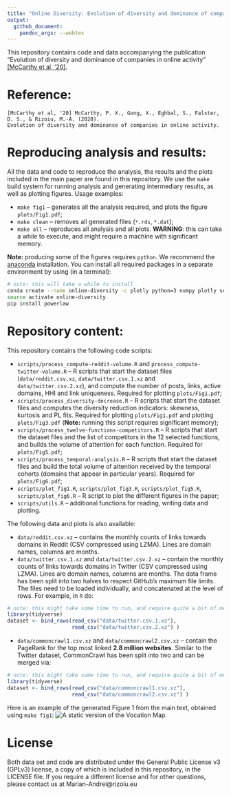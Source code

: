 ```yaml
---
title: "Online Diversity: Evolution of diversity and dominance of companies in online activity"
output: 
  github_document:
    pandoc_args: --webtex
---
```


This repository contains code and data accompanying the publication "Evolution of diversity and dominance of companies in online activity" [[McCarthy et al, '20]]().

Reference:
===
```
[McCarthy et al, '20] McCarthy, P. X., Gong, X., Eghbal, S., Falster, D. S., & Rizoiu, M.-A. (2020). 
Evolution of diversity and dominance of companies in online activity.
```

Reproducing analysis and results:
===
All the data and code to reproduce the analysis, the results and the plots included in the main paper are found in this repository.
We use the `make` build system for running analysis and generating intermediary results, as well as plotting figures.
Usage examples:

* `make fig1` -- generates all the analysis required, and plots the figure `plots/Fig1.pdf`;
* `make clean` -- removes all generated files (`*.rds`, `*.dat`);
* `make all` -- reproduces all analysis and all plots. **WARNING**: this can take a while to execute, and might require a machine with significant memory.

**Note:** producing some of the figures requires `python`. We recommend the [anaconda](https://anaconda.org/) installation. 
You can install all required packages in a separate environment by using (in a terminal):
```bash
# note: this will take a while to install
conda create --name online-diversity -c plotly python=3 numpy plotly seaborn matplotlib pandas notebook backports.lzma psutil requests plotly-orca
source activate online-diversity
pip install powerlaw
```

Repository content:
===

This repository contains the following code scripts:  

* `scripts/process_compute-reddit-volume.R` and `process_compute-twitter-volume.R` -- R scripts that start the dataset files (`data/reddit.csv.xz`, `data/twitter.csv.1.xz` and `data/twitter.csv.2.xz`), and compute the number of posts, links, active domains, HHI and link uniqueness. Required for plotting `plots/Fig1.pdf`;
* `scripts/process_diversity-decrease.R` -- R scripts that start the dataset files and computes the diversity reduction indicators: skewness, kurtosis and PL fits. Required for plotting `plots/Fig1.pdf` and plotting `plots/Fig3.pdf` (**Note:** running this script requires significant memory);
* `scripts/process_twelve-functions-competitors.R` -- R scripts that start the dataset files and the list of competitors in the 12 selected functions, and builds the volume of attention for each function. Required for `plots/Fig5.pdf`;
* `scripts/process_temporal-analysis.R` -- R scripts that start the dataset files and build the total volume of attention received by the temporal cohorts (domains that appear in particular years). Required for `plots/Fig6.pdf`;
* `scripts/plot_fig1.R`, `scripts/plot_fig3.R`, `scripts/plot_fig5.R`, `scripts/plot_fig6.R` -- R script to plot the different figures in the paper;
* `scripts/utils.R` -- additional functions for reading, writing data and plotting.

The following data and plots is also available:

* `data/reddit.csv.xz` -- contains the monthly counts of links towards domains in Reddit (CSV compressed using LZMA). Lines are domain names, columns are months.
* `data/twitter.csv.1.xz` and `data/twitter.csv.2.xz` -- contain the monthly counts of links towards domains in Twitter (CSV compressed using LZMA). Lines are domain names, columns are months. The data frame has been split into two halves to respect GitHub's maximum file limits. The files need to be loaded individually, and concatenated at the level of rows. For example, in `R` do:
```r
# note: this might take some time to run, and require quite a bit of memory
library(tidyverse)
dataset <- bind_rows(read_csv("data/twitter.csv.1.xz"),
                     read_csv("data/twitter.csv.2.xz") )
```
* `data/commoncrawl1.csv.xz` and `data/commoncrawl2.csv.xz` -- contain the PageRank for the top most linked **2.8 million websites**. Similar to the Twitter dataset, CommonCrawl has been split into two and can be merged via:
```r
# note: this might take some time to run, and require quite a bit of memory
library(tidyverse)
dataset <- bind_rows(read_csv("data/commoncrawl1.csv.xz"),
                     read_csv("data/commoncrawl2.csv.xz") )
```

Here is an example of the generated Figure 1 from the main text, obtained using `make fig1`:
![A static version of the Vocation Map.](plots/Fig1.png)

License
===

Both data set and code are distributed under the General Public License v3 (GPLv3) license, a copy of which is included in this repository, in the LICENSE file. 
If you require a different license and for other questions, please contact us at Marian-Andrei@rizoiu.eu
